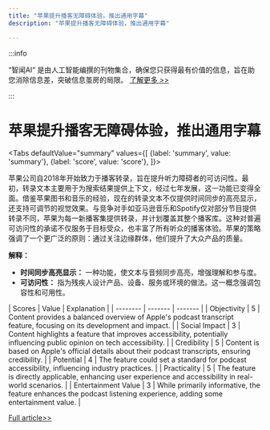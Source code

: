 ```yaml
---
title: "苹果提升播客无障碍体验，推出通用字幕"
description: "苹果提升播客无障碍体验，推出通用字幕"

---
```



:::info

“智闻AI“ 是由人工智能编撰的刊物集合，确保您只获得最有价值的信息，旨在助您消除信息差，突破信息茧房的局限。  [了解更多 >>](/)

:::

# 苹果提升播客无障碍体验，推出通用字幕


<Tabs
	defaultValue="summary"
	values={[
	{label: 'summary', value: 'summary'},
	{label: 'score', value: 'score'},
]}>
<TabItem value="summary">


苹果公司自2018年开始致力于播客转录，旨在提升听力障碍者的可访问性。最初，转录文本主要用于为搜索结果提供上下文，经过七年发展，这一功能已变得全面。借鉴苹果图书和音乐的经验，现在的转录文本不仅提供时间同步的高亮显示，还支持可调节的视觉效果。与竞争对手如亚马逊音乐和Spotify仅对部分节目提供转录不同，苹果为每一新播客集提供转录，并计划覆盖其整个播客库。这种对普遍可访问性的承诺不仅服务于目标受众，也丰富了所有听众的播客体验。苹果的策略强调了一个更广泛的原则：通过关注边缘群体，他们提升了大众产品的质量。

**解释：**
- **时间同步高亮显示：** 一种功能，使文本与音频同步高亮，增强理解和参与度。
- **可访问性：** 指为残疾人设计产品、设备、服务或环境的做法。这一概念强调包容性和可用性。
</TabItem>
<TabItem value="score">
	| Scores     | Value   | Explanation |
	| -------- | ------- | ------- |
	| Objectivity  | 5    | Content provides a balanced overview of Apple's podcast transcript feature, focusing on its development and impact.    |
	| Social Impact | 3     | Content highlights a feature that improves accessibility, potentially influencing public opinion on tech accessibility.    |
	| Credibility    | 5    | Content is based on Apple's official details about their podcast transcripts, ensuring credibility.    |
	| Potential    | 4    | The feature could set a standard for podcast accessibility, influencing industry practices.    |
	| Practicality    | 5    | The feature is directly applicable, enhancing user experience and accessibility in real-world scenarios.    |
	| Entertainment Value    | 3    | While primarily informative, the feature enhances the podcast listening experience, adding some entertainment value.    |
</TabItem>
</Tabs>

[Full article>>](https://appleinsider.com/articles/24/06/17/apple-details-how-the-apple-podcast-transcripts-came-to-be)
